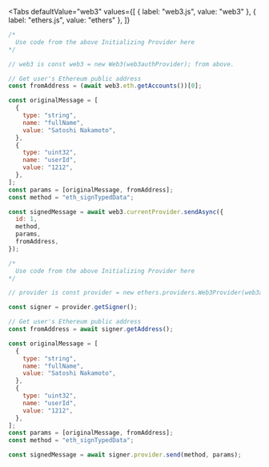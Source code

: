 
<Tabs
  defaultValue="web3"
  values={[
    { label: "web3.js", value: "web3" },
    { label: "ethers.js", value: "ethers" },
  ]}
>
<TabItem value="web3">

```js
/*
  Use code from the above Initializing Provider here
*/

// web3 is const web3 = new Web3(web3authProvider); from above.

// Get user's Ethereum public address
const fromAddress = (await web3.eth.getAccounts())[0];

const originalMessage = [
  {
    type: "string",
    name: "fullName",
    value: "Satoshi Nakamoto",
  },
  {
    type: "uint32",
    name: "userId",
    value: "1212",
  },
];
const params = [originalMessage, fromAddress];
const method = "eth_signTypedData";

const signedMessage = await web3.currentProvider.sendAsync({
  id: 1,
  method,
  params,
  fromAddress,
});
```

</TabItem>
<TabItem value="ethers">

```js
/*
  Use code from the above Initializing Provider here
*/

// provider is const provider = new ethers.providers.Web3Provider(web3authProvider); from above.

const signer = provider.getSigner();

// Get user's Ethereum public address
const fromAddress = await signer.getAddress();

const originalMessage = [
  {
    type: "string",
    name: "fullName",
    value: "Satoshi Nakamoto",
  },
  {
    type: "uint32",
    name: "userId",
    value: "1212",
  },
];
const params = [originalMessage, fromAddress];
const method = "eth_signTypedData";

const signedMessage = await signer.provider.send(method, params);
```

</TabItem>
</Tabs>

